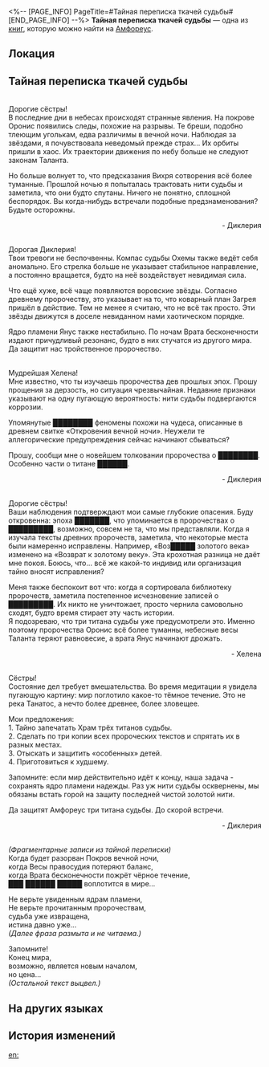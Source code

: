 <%-- [PAGE_INFO]
PageTitle=#Тайная переписка ткачей судьбы#
[END_PAGE_INFO] --%>
{{Дополнить}}
{{Книга Инфобокс
|id           = 469
|partIds      = 190780
|Название     = 
|Изображение  = Предмет Книга Амфореус 1.png
|Мир          = Амфореус
|Томов        = 1
|Автор        = <!--нужно добавить-->
|Описание     = Переписка нескольких ткачей судьбы. Текст почти неразличим. Возможно, буквы размыты временем. А может, кто-то подтёр их намеренно.
|Том1         = {{tx}}
|Источник1    = {{tx|Отсутствует источник}}
|Персонажи    = 
|Фракции      = 
}}
'''Тайная переписка ткачей судьбы''' — одна из [[Книги|книг]], которую можно найти на [[Амфореус]].

==Локация==
{{Отметка карты|<!--название карты-->|<!--id отметки-->}}

==Тайная переписка ткачей судьбы==
{{Размер|28|Письмо №&nbsp;1}}<br />
Дорогие сёстры!<br />
В последние дни в небесах происходят странные явления. На покрове Оронис появились следы, похожие на разрывы. Те бреши, подобно тлеющим уголькам, едва различимы в вечной ночи. Наблюдая за звёздами, я почувствовала неведомый прежде страх... Их орбиты пришли в хаос. Их траектории движения по небу больше не следуют законам Таланта.

Но больше волнует то, что предсказания Вихря сотворения всё более туманные. Прошлой ночью я попыталась трактовать нити судьбы и заметила, что они будто спутаны. Ничего не понятно, сплошной беспорядок. Вы когда-нибудь встречали подобные предзнаменования?<br />
Будьте осторожны.<br /><div align="right">- Диклерия</div>

{{Размер|28|Письмо №&nbsp;2}}<br />
Дорогая Диклерия!<br />
Твои тревоги не беспочвенны. Компас судьбы Охемы также ведёт себя аномально. Его стрелка больше не указывает стабильное направление, а постоянно вращается, будто на неё воздействует невидимая сила.

Что ещё хуже, всё чаще появляются воровские звёзды. Согласно древнему пророчеству, это указывает на то, что коварный план Загрея пришёл в действие. Тем не менее я считаю, что не всё так просто. Эти звёзды движутся в доселе невиданном нами хаотическом порядке.

Ядро пламени Янус также нестабильно. По ночам Врата бесконечности издают причудливый резонанс, будто в них стучатся из другого мира.<br />
Да защитит нас тройственное пророчество.

{{Размер|28|Письмо №&nbsp;3}}<br />
Мудрейшая Хелена!<br />
Мне известно, что ты изучаешь пророчества дев прошлых эпох. Прошу прощения за дерзость, но ситуация чрезвычайная. Недавние признаки указывают на одну пугающую вероятность: нити судьбы подвергаются коррозии.

Упомянутые ████████ феномены похожи на чудеса, описанные в древнем свитке «Откровения вечной ночи». Неужели те аллегорические предупреждения сейчас начинают сбываться?

Прошу, сообщи мне о новейшем толковании пророчества о ████████. Особенно части о титане ██████.<br /><div align="right">- Диклерия</div>

{{Размер|28|Письмо №&nbsp;4}}<br />
Дорогие сёстры!<br />
Ваши наблюдения подтверждают мои самые глубокие опасения. Буду откровенна: эпоха ███████, что упоминается в пророчествах о █████████, возможно, совсем не та, что мы представляли. Когда я изучала тексты древних пророчеств, заметила, что некоторые места были намеренно исправлены. Например, «Воз█████ золотого века» изменено на «Возврат к золотому веку». Эта крохотная разница не даёт мне покоя. Боюсь, что... всё же какой-то индивид или организация тайно вносят исправления?

Меня также беспокоит вот что: когда я сортировала библиотеку пророчеств, заметила постепенное исчезновение записей о █████████. Их никто не уничтожает, просто чернила самовольно сходят, будто время стирает эту часть истории.<br />
Я подозреваю, что три титана судьбы уже предусмотрели это. Именно поэтому пророчества Оронис всё более туманны, небесные весы Таланта теряют равновесие, а врата Янус начинают дрожать.<br /><div align="right">- Хелена</div>

{{Размер|28|Письмо №&nbsp;5}}<br />
Сёстры!<br />
Состояние дел требует вмешательства. Во время медитации я увидела пугающую картину: мир поглотило какое-то тёмное течение. Это не река Танатос, а нечто более древнее, более зловещее.

Мои предложения:<br />
1. Тайно запечатать Храм трёх титанов судьбы.<br />
2. Сделать по три копии всех пророческих текстов и спрятать их в разных местах.<br />
3. Отыскать и защитить «особенных» детей.<br />
4. Приготовиться к худшему.

Запомните: если мир действительно идёт к концу, наша задача - сохранять ядро пламени надежды. Раз уж нити судьбы осквернены, мы обязаны встать горой на защиту последней чистой золотой нити.

Да защитят Амфореус три титана судьбы. До скорой встречи.<br /><div align="right">- Диклерия</div>

{{Размер|28|Приложение: Фрагмент пророчества}}<br />
''(Фрагментарные записи из тайной переписки)''<br />
Когда будет разорван Покров вечной ночи,<br />
когда Весы правосудия потеряют баланс,<br />
когда Врата бесконечности пожрёт чёрное течение,<br />
███ ██████ █████ воплотится в мире...

Не верьте увиденным ядрам пламени,<br />
Не верьте прочитанным пророчествам,<br />
судьба уже извращена,<br />
истина давно уже...<br />
''(Далее фраза размыта и не читаема.)''

Запомните!<br />
Конец мира,<br />
возможно, является новым началом,<br />
но цена...<br />
''(Остальной текст выцвел.)''

==На других языках==
{{На других языках
|en   = Destiny Weaver's Missives
|zhs  = 命运织者的密函
|zht  = 命運織者的密函
|ja   = 運命の織り手の密書
|ko   = 운명 방직공의 밀서
|es   = Cartas secretas de las tejedoras del destino
|fr   = Lettres des tisseuses du destin
|ru   = Тайная переписка ткачей судьбы
|th   = จดหมายลับของผู้ถักทอโชคชะตา
|vi   = Mật Hàm Của Người Dệt Vận Mệnh
|de   = Geheime Schreiben der Schicksalsweberinnen
|id   = Surat Rahasia Penenun Takdir
|pt   = Cartas da Tecelã do Destino
}}

==История изменений==
{{История изменений|3.5}}

[[en:]]